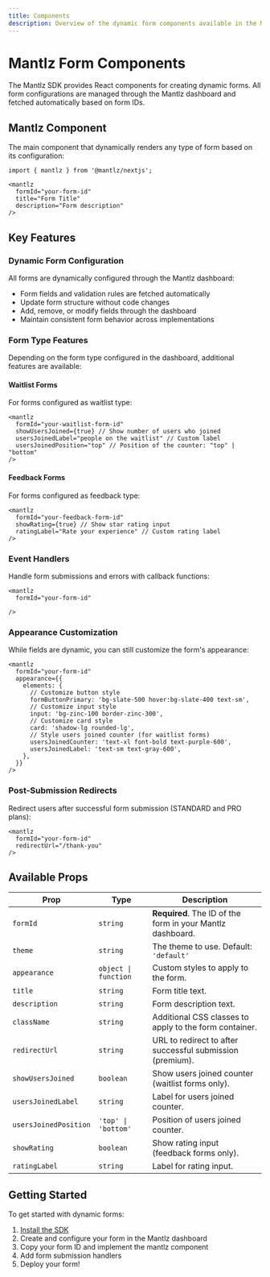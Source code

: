 ```yaml
---
title: Components
description: Overview of the dynamic form components available in the Mantlz SDK
---
```


# Mantlz Form Components

The Mantlz SDK provides React components for creating dynamic forms. All form configurations are managed through the Mantlz dashboard and fetched automatically based on form IDs.

## Mantlz Component

The main component that dynamically renders any type of form based on its configuration:

```tsx
import { mantlz } from '@mantlz/nextjs';

<mantlz 
  formId="your-form-id"
  title="Form Title"
  description="Form description"
/>
```

## Key Features

### Dynamic Form Configuration

All forms are dynamically configured through the Mantlz dashboard:
- Form fields and validation rules are fetched automatically
- Update form structure without code changes
- Add, remove, or modify fields through the dashboard
- Maintain consistent form behavior across implementations

### Form Type Features

Depending on the form type configured in the dashboard, additional features are available:

#### Waitlist Forms
For forms configured as waitlist type:
```tsx
<mantlz
  formId="your-waitlist-form-id"
  showUsersJoined={true} // Show number of users who joined
  usersJoinedLabel="people on the waitlist" // Custom label
  usersJoinedPosition="top" // Position of the counter: "top" | "bottom"
/>
```

#### Feedback Forms
For forms configured as feedback type:
```tsx
<mantlz
  formId="your-feedback-form-id"
  showRating={true} // Show star rating input
  ratingLabel="Rate your experience" // Custom rating label
/>
```

### Event Handlers

Handle form submissions and errors with callback functions:

```tsx
<mantlz
  formId="your-form-id"

/>
```

### Appearance Customization

While fields are dynamic, you can still customize the form's appearance:

```tsx
<mantlz
  formId="your-form-id"
  appearance={{
    elements: {
      // Customize button style
      formButtonPrimary: 'bg-slate-500 hover:bg-slate-400 text-sm',
      // Customize input style
      input: 'bg-zinc-100 border-zinc-300',
      // Customize card style
      card: 'shadow-lg rounded-lg',
      // Style users joined counter (for waitlist forms)
      usersJoinedCounter: 'text-xl font-bold text-purple-600',
      usersJoinedLabel: 'text-sm text-gray-600',
    },
  }}
/>
```

### Post-Submission Redirects

Redirect users after successful form submission (STANDARD and PRO plans):

```tsx
<mantlz
  formId="your-form-id"
  redirectUrl="/thank-you"
/>
```

## Available Props

| Prop | Type | Description |
|------|------|-------------|
| `formId` | `string` | **Required**. The ID of the form in your Mantlz dashboard. |
| `theme` | `string` | The theme to use. Default: `'default'` |
| `appearance` | `object \| function` | Custom styles to apply to the form. |
| `title` | `string` | Form title text. |
| `description` | `string` | Form description text. |
| `className` | `string` | Additional CSS classes to apply to the form container. |
| `redirectUrl` | `string` | URL to redirect to after successful submission (premium). |
| `showUsersJoined` | `boolean` | Show users joined counter (waitlist forms only). |
| `usersJoinedLabel` | `string` | Label for users joined counter. |
| `usersJoinedPosition` | `'top' \| 'bottom'` | Position of users joined counter. |
| `showRating` | `boolean` | Show rating input (feedback forms only). |
| `ratingLabel` | `string` | Label for rating input. |

## Getting Started

To get started with dynamic forms:

1. [Install the SDK](/docs/getting-started/installation)
2. Create and configure your form in the Mantlz dashboard
3. Copy your form ID and implement the mantlz component
4. Add form submission handlers
5. Deploy your form! 